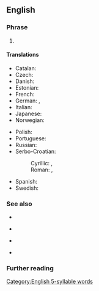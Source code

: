 ==English==

===Phrase===
{{en-phrase|[[lights]], [[camera]], [[action]]!}}

# {{lb|en|cinematography}} {{def|The traditional [[cue]] to the members of a [[film crew]] at the beginning of a [[take]].}}

====Translations====
{{trans-top|tradicional cue at a beginning of a take}}
* Catalan: {{t|ca|llums, càmera, acció!}}
* Czech: {{t|cs|kamera, klapka, jedeme!}}
* Danish: {{t|da|lys, kamera, action!}}
* Estonian: {{t|et|valgus, kaamera, võte!}}
* French: {{t|fr|silence, moteur, action !}}
* German: {{t|de|Licht! Kamera! Action!}}, {{t|de|Licht, Kamera, Action!}}
* Italian: {{t|it|luci, motore, azione!}}
* Japanese: {{t|ja|ライト、カメラ、アクション！|tr=raito, kamera, akushon!}}
* Norwegian: {{t|no|lys, kamera, action!}}
{{trans-mid}}
* Polish: {{t|pl|światła, kamera, akcja!}}
* Portuguese: {{t|pt|luzes, câmera, ação!}}
* Russian: {{t|ru|свет, ка́мера, мото́р!}}
* Serbo-Croatian:
*: Cyrillic: {{t|sh|то̑н, ка̀мера, а̀кција!}}, {{t|sh|све̏тла, ка̀мера, а̀кција!}}
*: Roman: {{t|sh|tȏn, kàmera, àkcija!}}, {{t|sh|svȅtla, kàmera, àkcija!}}
* Spanish: {{t|es|¡luces, cámara, acción!}}
* Swedish: {{t|sv|tystnad, tagning!}}
{{trans-bottom}}

===See also===
{{top4}}
* {{l|en|on your mark, get set, go}}
{{mid4}}
* {{l|en|ready, aim, fire}}
{{mid4}}
* {{l|en|ready, set, go}}
{{mid4}}
* {{l|en|ready, steady, go}}
{{bottom}}

===Further reading===
{{pedia}}

{{catlangname|en|sentences|lexical triplets}}

[[Category:English 5-syllable words]]